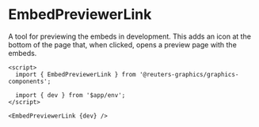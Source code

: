 

<Meta of={EmbedPreviewerLinkStories} />

# EmbedPreviewerLink

A tool for previewing the embeds in development. This adds an icon at the bottom of the page that, when clicked, opens a preview page with the embeds.

```svelte
<script>
  import { EmbedPreviewerLink } from '@reuters-graphics/graphics-components';

  import { dev } from '$app/env';
</script>

<EmbedPreviewerLink {dev} />
```
